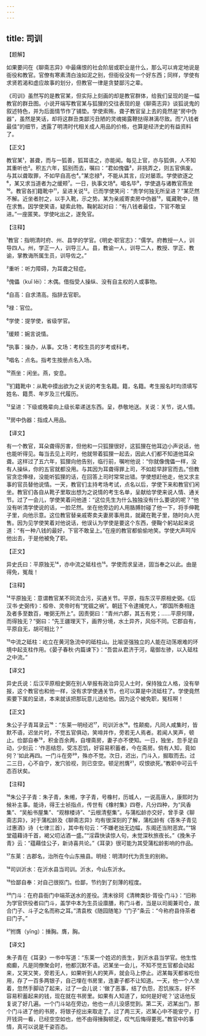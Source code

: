 ```yaml
---
---
---
```

title: 司训
---




【题解】


如果要问在《聊斋志异》中最痛恨的社会阶层或职业是什么，那么可以肯定地说是衙役和教官。官僚有寒素清白浊如泥之别，但衙役没有一个好东西；同样，学使有求贤若渴和虚应故事的划分，但教官一律是贪婪鄙污之辈。

《司训》虽然写的是教官某，但实际上刻画的却是教官群体，给我们呈现的是一幅教官的群丑图。小说开端写教官某与狐狸的交往表现的是《聊斋志异》谈狐说鬼的叙述特色，并为后面情节作了铺垫。学使索贿，聋子教官呈上去的竟然是“房中伪器”，虽然是笑话，却将这群丑类鄙污丑陋的灵魂揭露鞭挞得淋漓尽致。而“八钱者最佳”的细节，透露了明清时代相关成人用品的价格，也算是经济史的有益资料了。


【正文】

教官某¹，甚聋，而与一狐善，狐耳语之，亦能闻。每见上官，亦与狐俱，人不知其重听也²。积五六年，狐别而去，嘱曰：“君如傀儡³，非挑弄之，则五官俱废。与其以聋取罪，不如早自高也⁴。”某恋禄⁵，不能从其言，应对屡乖。学使欲逐之⁶，某又求当道者为之缓颊⁷。一日，执事文场⁸。唱名毕⁹，学使退与诸教官燕坐¹⁰。教官各扪籍靴中¹¹，呈进关说¹²。已而学使笑问：“贵学何独无所呈进？”某茫然不解。近坐者肘之，以手入靴，示之势。某为亲戚寄卖房中伪器¹³，辄藏靴中，随在求售。因学使笑语，疑索此物。鞠躬起对曰：“有八钱者最佳，下官不敢呈进。”一座匿笑。学使叱出之，遂免官。

【注释】


¹教官：指明清时府、州、县学的学官。《明史·职官志》：“儒学。府教授一人，训导四人。州，学正一人，训导三人。县，教谕一人，训导二人，教授、学正、教谕，掌教诲所属生员，训导佐之。”

²重听：听力障碍，为耳聋之轻症。

³傀儡（kuǐ lěi）：木偶。借指受人操纵、没有自主权的人或事物。

⁴自高：自求清高。指辞去官职。

⁵禄：官位。

⁶学使：提学使，省级学官。

⁷缓颊：婉言说情。

⁸执事：操办，从事。文场：考校生员的岁考或科考。

⁹唱名：点名。指考生按册点名入场。

¹⁰燕坐：闲坐。燕，安息。

¹¹扪籍靴中：从靴中摸出欲为之关说的考生名籍。籍，名籍。考生报名时均须填写姓名、籍贯、年岁及三代履历。

¹²呈进：下级或晚辈向上级长辈递送东西。呈，恭敬地送。关说：关节，说人情。

¹³房中伪器：指成人用品。





【译文】


有一个教官，耳朵聋得厉害，但他和一只狐狸很好，这狐狸在他耳边小声说话，他也能听得见。每当去见上司时，他就带着狐狸一起去，因此人们都不知道他耳朵聋。这样过了五六年，狐狸向他告别，临行前，嘱咐他说：“你就像傀儡一样，没有人操纵，你的五官就都没用。与其因为耳聋得罪上司，不如趁早辞官而去。”但教官贪恋俸禄，没能听狐狸的话，在回答上司时常常出错。学使想赶他走，他又求主事的官员替他说情。一天，教官们主持考场考试，点名以后，学使下来和教官们闲坐。教官们各自从靴子里取出想为之说情的考生名单，呈献给学使来说人情、通关节。过了一会儿，学使笑着问他道：“这位先生为什么独独没有什么要说的呢？”他没有听清学使说的话，一脸茫然。坐在他旁边的人用胳膊肘碰了他一下，将手伸靴子里，向他示意。这位教官替亲戚寄卖夫妻房事用具，就藏在靴子里，随时向人兜售。因为见学使笑着对他说话，他误认为学使是要这个东西，便鞠个躬站起来说道：“有一种八钱的最好，下官不敢呈上。”在座的教官都偷偷地笑。学使大声呵斥他出去，于是他被免了职。


【正文】

异史氏曰：平原独无¹⁴，亦中流之砥柱也¹⁵。学使而求呈进，固当奉之以此。由是得免，冤哉！

【注释】


¹⁴平原独无：意谓教官某不同流合污，买通关节。平原，指东汉平原相史弼。《后汉书·史弼传》：桓帝、灵帝时有“党锢之祸”。朝廷下令逮捕党人，“郡国所奏相连及者多至数百，唯弼无所上”。因责弼曰：“青州六郡，其五有党；……平原何理，而得独无？”弼曰：“先王疆理天下，画界分境，水土异齐，风俗不同。它郡自有，平原自无，胡可相比？”

¹⁵中流之砥柱：屹立在黄河急流中的砥柱山。比喻坚强独立的人能在动荡艰难的环境中起支柱作用。《晏子春秋·内篇谏下》：“吾尝从君济于河，鼋御左骖，以入砥柱之中流。”





【译文】


异史氏说：后汉平原相史弼在别人举报有政治异见人士时，保持独立人格，没有举报，这个教官也和他一样，没有求学使通关节，也可以算是中流砥柱了。学使竟然索要下属的呈进，本来就该把那玩意儿送给他。因为这个被免职，冤枉啊！


【正文】

朱公子子青耳录云¹⁶：“东莱一明经迟¹⁷，司训沂水¹⁸。性颠痴，凡同人咸集时，皆默不语，迟坐片时，不觉五官俱动，笑啼并作，旁若无人焉者。若闻人笑声，顿止。俭鄙自奉¹⁹，积金百余两，自埋斋房，妻子亦不使知。一日，独坐，忽手足自动，少刻云：‘作恶结怨，受冻忍饥，好容易积蓄者，今在斋房。倘有人知，竟如何？’如此再四。一门斗在旁²⁰，殊亦不觉。次日，迟出，门斗入，掘取而去。过二三日，心不自宁，发穴验视，则已空空。顿足拊膺²¹，叹恨欲死。”教职中可云千态百状矣。

【注释】


¹⁶朱公子子青：朱子青，朱缃，字子青，号橡村，历城人，一说高唐人，康熙时为候补主事。能诗，得王士祯指点，传世有《橡村集》四卷，凡分四种，为“风香集”、“吴船书屋集”、“观稼楼诗”、“云根清壑集”。与蒲松龄亦交好，曾手录《聊斋志异》，对于蒲松龄及《聊斋志异》均有很深刻的了解，蒲松龄有《答朱子青见过惠酒》诗（七律三首），其中有句云：“不嫌老拙无边幅，东阁还当附恶宾。”“锦堂蕴藉诗千首，褐父叨沾酒一盛。”“淫霖快读惊人句，未觉深秋旅夜长。”《挽朱子青》云：“蕴藉佳公子，新诗喜共论。”《耳录》很可能为其受蒲松龄影响的作品。

¹⁷东莱：古郡名，治所在今山东掖县。明经：明清时代为贡生的别称。

¹⁸司训沂水：在沂水县当司训。沂水，今山东沂水。

¹⁹俭鄙自奉：对自己很抠门。俭鄙，节约到了刻薄的程度。

²⁰门斗：在府县衙门中端茶送水的差役。清末徐珂《清稗类钞·胥役·门斗》：“旧称为学官供役者曰门斗，盖学中本为生员设廪膳，称门斗者，当是以司阍兼司仓，故合门子、斗子之名而称之耳。”清袁枚《随园随笔》“门子”条云：“今称府县侍茶者曰门子。”

²¹拊膺（yīng）：捶胸。膺，胸。





【译文】


朱子青在《耳录》一书中写道：“东莱一个姓迟的贡生，到沂水县当学官。他生性痴癫，凡是同僚聚会时，他都沉默不语。迟某坐一会儿，不知不觉五官都会动起来，又哭又笑，旁若无人，如果听到人的笑声，就会马上停止。迟某每天都省吃俭用，存了一百多两银子，自己埋在书房里，连妻子都不让知道。一天，他一个人坐着，忽然手脚动了起来，过了一会儿说：‘做了恶事，结了仇怨，忍饥挨冻，好不容易积蓄起来的钱，现在就在书房里。如果有人知道了，如何是好呢？’这话他反复说了好几遍。一个门斗站在旁边，他也一点儿没感觉到。第二天，迟某出门，那个门斗进了他的书房，将银子挖出来取走了。过了两三天，迟某心中不能安宁，打开钱洞一看，已经空空如也，他不由得捶胸顿足，叹气后悔得要死。”教官中的事情，真可以说是千姿百态。